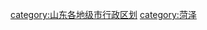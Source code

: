 {{catmore|菏泽市|山东省菏泽市}}
[[category:山东各地级市行政区划|category:山东各地级市行政区划]]
[[category:菏泽|category:菏泽]]
<br>{{hideh
|Head = 菏泽各区县所辖乡镇与街道
|FrameStyle   = border:solid 1px #0000ff;
|HeadStyle    = text-align:left;background:transparent;
|ContentStyle = background: #FFFFE0;
}}
{{edit|Template:菏泽市牡丹区行政区划}}{{菏泽市牡丹区行政区划|state=expanded}}<br>
{{edit|Template:鄄城县行政区划}}{{鄄城县行政区划|state=expanded}}<br>
{{edit|Template:单县行政区划}}{{单县行政区划|state=expanded}}<br>
{{edit|Template:郓城县行政区划}}{{郓城县行政区划|state=expanded}}<br>
{{edit|Template:曹县行政区划}}{{曹县行政区划|state=expanded}}<br>
{{edit|Template:定陶县行政区划}}{{定陶县行政区划|state=expanded}}<br>
{{edit|Template:巨野县行政区划}}{{巨野县行政区划|state=expanded}}<br>
{{edit|Template:东明县行政区划}}{{东明县行政区划|state=expanded}}<br>
{{edit|Template:成武县行政区划}}{{成武县行政区划|state=expanded}}<br>
{{hidef}}
